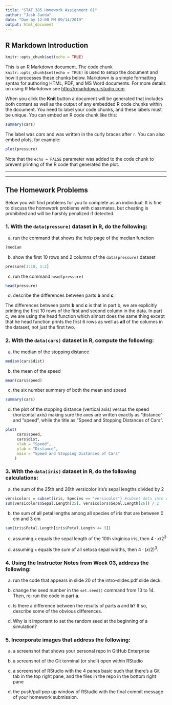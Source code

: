 ```yaml
---
title: "STAT 385 Homework Assignment 01"
author: "Josh Janda"
date: "Due by 12:00 PM 09/14/2019"
output: html_document
---
```


## R Markdown Introduction

```r
knitr::opts_chunk$set(echo = TRUE)
```

This is an R Markdown document. The code chunk `knitr::opts_chunk$set(echo = TRUE)` is used to setup the document and how it processes these chunks below. Markdown is a simple formatting syntax for authoring HTML, PDF, and MS Word documents. For more details on using R Markdown see <http://rmarkdown.rstudio.com>.

When you click the **Knit** button a document will be generated that includes both content as well as the output of any embedded R code chunks within the document. You need to label your code chunks, and these labels must be unique. You can embed an R code chunk like this:

```r
summary(cars)
```

The label was *cars* and was written in the curly braces after `r`. You can also embed plots, for example:

```r
plot(pressure)
```

Note that the `echo = FALSE` parameter was added to the code chunk to prevent printing of the R code that generated the plot.

***

***

## The Homework Problems

Below you will find problems for you to complete as an individual. It is fine to discuss the homework problems with classmates, but cheating is prohibited and will be harshly penalized if detected.


### 1. With the `data(pressure)` dataset in R, do the following:

a. run the command that shows the help page of the median function
```r
?median
```


b. show the first 10 rows and 2 columns of the `data(pressure)` dataset
```r
pressure[1:10, 1:2]
```


c. run the command `head(pressure)`
```r
head(pressure)
```


d. describe the differences between parts **b** and **c**.

The differences between parts **b** and **c** is that in part b, we are explicitly printing the first 10 rows of the first and second column in the data. In part c, we are using the head function which almost does the same thing except that he head function prints the first 6 rows as well as **all** of the columns in the dataset, not just the first two.


### 2. With the `data(cars)` dataset in R, compute the following:

a. the median of the stopping distance
```r
median(cars$dist)
```


b. the mean of the speed
```r
mean(cars$speed)
```

c. the six number summary of both the mean and speed
```r
summary(cars)
```


d. the plot of the stopping distance (vertical axis) versus the speed (horizontal axis) making sure the axes are written exactly as "distance" and "speed", while the title as "Speed and Stopping Distances of Cars".
```r
plot(
     cars$speed,
     cars$dist,
     xlab = "Speed",
     ylab = "Distance",
     main = "Speed and Stopping Distances of Cars"
    )
```


### 3. With the `data(iris)` dataset in R, do the following calculations:

a. the sum of the 25th and 26th versicolor iris's sepal lengths divided by 2
```r
versicolors = subset(iris, Species == "versicolor") #subset data into only versicolors
sum(versicolors$Sepal.Length[25], versicolors$Sepal.Length[26]) / 2
```


b. the sum of all petal lengths among all species of iris that are between 0 cm and 3 cm
```r
sum(iris$Petal.Length[iris$Petal.Length <= 3])
```


c. assuming `x` equals the sepal length of the 10th virginica iris, then $4\cdot x/2^3$

d. assuming `x` equals the sum of all setosa sepal widths, then $4\cdot(x/2)^3$.


### 4. Using the Instructor Notes from Week 03, address the following:

a. run the code that appears in slide 20 of the intro-slides.pdf slide deck.

b. change the seed number in the `set.seed()` command from 13 to 14. Then, re-run the code in part **a**.

c. Is there a difference between the results of parts **a** and **b**? If so, describe some of the obvious differences.

d. Why is it important to set the random seed at the beginning of a simulation?

### 5. Incorporate images that address the following:

a. a screenshot that shows your personal repo in GitHub Enterprise

b. a screenshot of the Git terminal (or shell) open within RStudio

c. a screenshot of RStudio with the 4 panes basic such that there's a Git tab in the top right pane, and the files in the repo in the bottom right pane

d. the push/pull pop up window of RStudio with the final commit message of your homework submission.